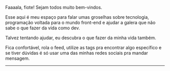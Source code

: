 <AuthorBanner />

Faaaala, fiote! Sejam todos muito bem-vindos.

Esse aqui é meu espaço para falar umas groselhas sobre tecnologia, programação voltada para o mundo front-end e  ajudar a galera que não sabe o que fazer da vida como dev.

Talvez tentando ajudar, eu descubra o que fazer da minha vida também.

Fica confortável, rola o feed, utilize as tags pra encontrar algo específico e se tiver dúvidas é só usar uma das minhas redes sociais pra mandar mensagem.

---

<FeedSearch />
<Tags />
<FeedItems />
